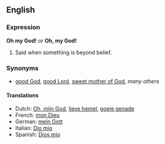==English==
===Expression===
'''Oh my God!''' ''or'' '''Oh, my God!'''

#Said when something is beyond belief.

===Synonyms===
*[[good God]], [[good Lord]], [[sweet mother of God]], ''many others''

====Translations====
*Dutch: [[Oh, mijn God]], [[lieve hemel]], [[goeie genade]]<!--what is the correct capitalisation of these translations?-->
*French: [[mon Dieu]]
*German: [[mein Gott]]
*Italian: [[Dio mio]]
*Spanish: [[Dios mio]]